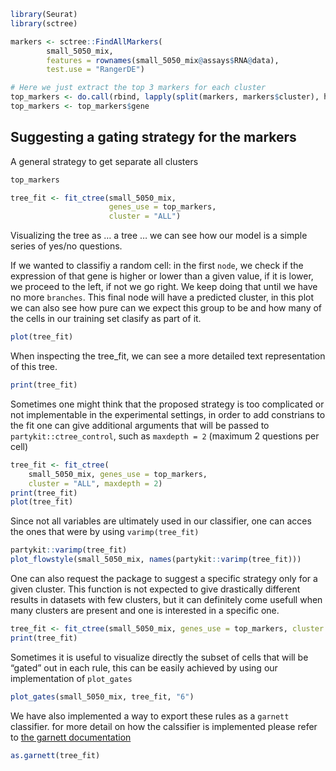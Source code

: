 

```r
library(Seurat)
library(sctree)

markers <- sctree::FindAllMarkers(
        small_5050_mix,
        features = rownames(small_5050_mix@assays$RNA@data),
        test.use = "RangerDE")

# Here we just extract the top 3 markers for each cluster
top_markers <- do.call(rbind, lapply(split(markers, markers$cluster), head, 3))
top_markers <- top_markers$gene
```


## Suggesting a gating strategy for the markers

A general strategy to get separate all clusters

```r
top_markers
```


```r
tree_fit <- fit_ctree(small_5050_mix,
                      genes_use = top_markers,
                      cluster = "ALL")
```

Visualizing the tree as ... a tree ... we can see how our model is a simple
series of yes/no questions.

If we wanted to classifiy a random cell: in the first `node`, we check if the
expression of that gene is higher or lower than a given value, if it is lower,
we proceed to the left, if not we go right. We keep doing that until we have no
more `branches`. This final node will have a predicted cluster, in this plot we
can also see how pure can we expect this group to be and how many of the cells
in our training set clasify as part of it.

```r
plot(tree_fit)
```

When inspecting the tree_fit, we can see a more detailed text representation
of this tree.

```r
print(tree_fit)
```

Sometimes one might think that the proposed strategy is too complicated or not
implementable in the experimental settings, in order to add constrians to the fit
one can give additional arguments that will be passed to
`partykit::ctree_control`, such as `maxdepth = 2` (maximum 2 questions per cell)

```r
tree_fit <- fit_ctree(
    small_5050_mix, genes_use = top_markers,
    cluster = "ALL", maxdepth = 2)
print(tree_fit)
plot(tree_fit)
```

Since not all variables are ultimately used in our classifier, one can acces the
ones that were by using `varimp(tree_fit)`

```r
partykit::varimp(tree_fit)
plot_flowstyle(small_5050_mix, names(partykit::varimp(tree_fit)))
```


One can also request the package to suggest a specific strategy only for a given
cluster. This function is not expected to give drastically different results in
datasets with few clusters, but it can definitely come usefull when many clusters
are present and one is interested in a specific one.

```r
tree_fit <- fit_ctree(small_5050_mix, genes_use = top_markers, cluster = "0")
print(tree_fit)
```

Sometimes it is useful to visualize directly the subset of cells that will be 
"gated" out in each rule, this can be easily achieved by using our implementation
of `plot_gates`


```r
plot_gates(small_5050_mix, tree_fit, "6")
```


We have also implemented a way to export these rules as a `garnett` classifier.
for more detail on how the calssifier is implemented please refer to [the garnett
documentation](https://cole-trapnell-lab.github.io/garnett/docs/#constructing-a-marker-file)

```r
as.garnett(tree_fit)
```


